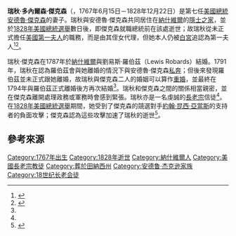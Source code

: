 {{noteTA
| G1 = 美國總統
| G2 = 人物|zh-hk:約翰;   zh-tw:約翰;   zh-cn:约翰;
}}

{{Infobox person
| name = 瑞秋·傑克遜
| image = Rachel Donelson Jackson by Ralph E. W. Earl1823.jpg
| caption = {{link-en|拉爾夫·E·W·厄爾|Ralph Eleaser Whiteside Earl}}繪於1823年
| birth_name = 瑞秋·多內爾森（Rachel Donelson）
| birth_date = {{birth date|1767|6|15}}
| birth_place = {{flagicon image|Colonial-Red-Ensign.svg}} [[英屬美洲|英屬美洲]][[維吉尼亞殖民地|維吉尼亞]][[皮茨爾瓦尼亞縣_(維吉尼亞州)|皮茨爾瓦尼亞縣]]
| death_date = {{death date and age|1828|12|22|1767|6|15}}
| death_place = {{USA}}[[田納西州|田納西州]][[戴維森縣_(田納西州)|戴維森縣]]
| spouse = {{marriage|劉易斯·羅伯茲（Lewis Robards）|1787|1794|end=div}}<br />{{marriage|[[安德魯·傑克森|安德魯·傑克森]]|1791}}
| parents = {{link-en|約翰·多內爾森|John Donelson}}<br>瑞秋·斯托克利（Rachel Stockley）
| relatives = {{Plainlist|
* {{link-en|艾米麗·多內爾森|Emily Donelson}}（外甥女）
* {{link-en|安德魯·傑克遜·多內爾森|Andrew Jackson Donelson}}（外甥）
* {{link-en|丹尼爾·史密斯·多內爾森|Daniel Smith Donelson}}（外甥）
* {{link-en|約翰·唐爾森·馬丁|John Donelson Martin}}（外甥孫）
* {{link-en|約翰·沃克 (詩人)|John Walker (Missouri politician)|約翰·沃克}}（甥女婿）
}}
| signature = Rachel Jackson Signature.svg
| original_name = Rachel Jackson
}}

'''瑞秋·多內爾森·傑克森'''（{{lang-en|Rachel Donelson Jackson}}，1767年6月15日－1828年12月22日）是第七任[[美國總統|美國總統]][[安德魯·傑克森|安德魯·傑克森]]的妻子。瑞秋與安德魯·傑克森共同居住在[[納什維爾|納什維爾]]的[[隱士之家|隱士之家]]，並於[[1828年美國總統選舉|1828年美國總統選舉]]數日後，即傑克森就職總統前在該處逝世；故瑞秋從未正式擔任[[美國第一夫人|美國第一夫人]]的職務，而是由其侄女{{link-en|艾米麗·多內爾森|Emily Donelson}}代理，但她本人仍被[[白宮|白宮]]追認為第一夫人<ref name=":1">{{Cite web|title=Rachel Donelson Jackson|url=https://www.whitehouse.gov/about-the-white-house/first-families/rachel-donelson-jackson/|accessdate=2021-01-25|work=白宮|language=en|dead-url=no|archive-date=2021-01-24|archive-url=https://web.archive.org/web/20210124210155/https://www.whitehouse.gov/about-the-white-house/first-families/rachel-donelson-jackson/}}</ref><ref name="NFLL-RachelJack">{{Cite web|title=First Lady Biography: Rachel Jackson|url=http://www.firstladies.org/biographies/firstladies.aspx?biography=7|accessdate=2010-03-11|publisher=美國國家第一夫人圖書館|dead-url=no|location=俄亥俄州坎頓|archive-date=2018-07-11|archive-url=https://web.archive.org/web/20180711093736/http://www.firstladies.org/biographies/firstladies.aspx?biography=7}}</ref>。

瑞秋·傑克森在1787年於[[納什維爾|納什維爾]]與劉易斯·羅伯茲（Lewis Robards）結婚。1791年，瑞秋在認為羅伯茲會與她離婚的情況下與安德魯·傑克森[[私奔|私奔]]；但後來發現羅伯茲並未正式跟她離婚，故瑞秋與傑克森二人的婚姻可以算作[[重婚|重婚]]，並最終在1794年與羅伯茲正式離婚後方再次結婚<ref name=":1" />。瑞秋和傑克森之間的關係相當親密，並在傑克森離開處理政務或軍務時會感到緊張。瑞秋亦是一名虔誠的[[長老宗|長老宗]]信徒<ref name="NFLL-RachelJack" />。在[[1828年美國總統選舉|1828年美國總統選舉]]期間，她受到了傑克森的競選對手[[約翰·昆西·亞當斯|約翰·昆西·亞當斯]]的支持者的負面攻擊；傑克森認為這些攻擊加速了瑞秋的逝世<ref name=":0">{{Cite web|title=Rachel Donelson Robards Jackson (1767-1828)|url=https://www.nwhm.org/education-resources/biography/biographies/rachel-donelson-robards-jackson/|accessdate=2016-12-07|author=|date=|format=|publisher={{link-en|國家婦女歷史博物館|National Women's History Museum}}|language=en|archive-url=https://web.archive.org/web/20161108021827/https://www.nwhm.org/education-resources/biography/biographies/rachel-donelson-robards-jackson/#|archive-date=2016-11-08}}</ref>。

== 參考來源 ==
{{reflist}}

{{美國第一夫人}}
{{DEFAULTSORT: Rachel}}
[[Category:1767年出生|Category:1767年出生]]
[[Category:1828年逝世|Category:1828年逝世]]
[[Category:納什維爾人|Category:納什維爾人]]
[[Category:美國長老宗教徒|Category:美國長老宗教徒]]
[[Category:葬於田納西州|Category:葬於田納西州]]
[[Category:安德鲁·杰克逊家族|Category:安德鲁·杰克逊家族]]
[[Category:18世纪长老会徒|Category:18世纪长老会徒]]